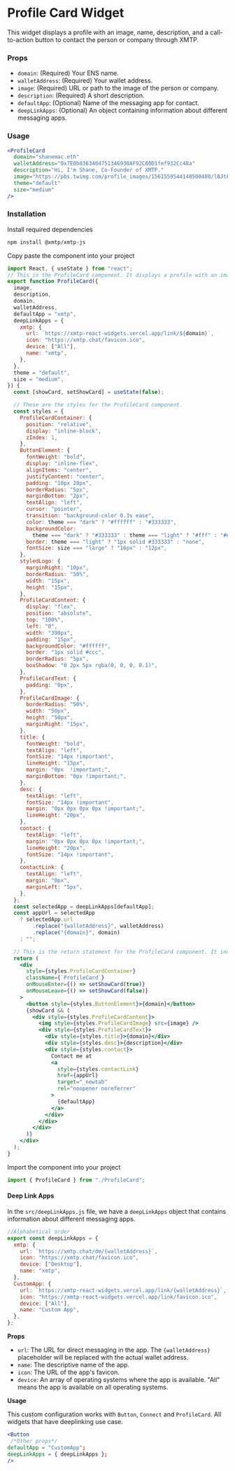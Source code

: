 
# Profile Card Widget

This widget displays a profile with an image, name, description, and a call-to-action button to contact the person or company through XMTP.

<div className="widget-container">
  <ProfileCard
    domain="shanemac.eth"
    walletAddress="0x7E0b0363404751346930AF92C80D1fef932Cc48a"
    description="Hi, I'm Shane, Co-Founder of XMTP."
    image="https://pbs.twimg.com/profile_images/1561559544148500480/lBJtF9DK_400x400.jpg"
    theme="default"
    size="medium"
  />
</div>

### Props

- `domain`: (Required) Your ENS name.
- `walletAddress`: (Required) Your wallet address.
- `image`: (Required) URL or path to the image of the person or company.
- `description`: (Required) A short description.
- `defaultApp`: (Optional) Name of the messaging app for contact.
- `deepLinkApps`: (Optional) An object containing information about different messaging apps.

### Usage

```jsx
<ProfileCard
  domain="shanemac.eth"
  walletAddress="0x7E0b0363404751346930AF92C80D1fef932Cc48a"
  description="Hi, I'm Shane, Co-Founder of XMTP."
  image="https://pbs.twimg.com/profile_images/1561559544148500480/lBJtF9DK_400x400.jpg"
  theme="default"
  size="medium"
/>
```

### Installation

Install required dependencies

```bash
npm install @xmtp/xmtp-js
```

Copy paste the component into your project

```jsx
import React, { useState } from "react";
// This is the ProfileCard component. It displays a profile with an image, name, description, and a call-to-action button to contact the person or company through XMTP.
export function ProfileCard({
  image,
  description,
  domain,
  walletAddress,
  defaultApp = "xmtp",
  deepLinkApps = {
    xmtp: {
      url: `https://xmtp-react-widgets.vercel.app/link/${domain}`,
      icon: "https://xmtp.chat/favicon.ico",
      device: ["All"],
      name: "xmtp",
    },
  },
  theme = "default",
  size = "medium",
}) {
  const [showCard, setShowCard] = useState(false);

  // These are the styles for the ProfileCard component.
  const styles = {
    ProfileCardContainer: {
      position: "relative",
      display: "inline-block",
      zIndex: 1,
    },
    ButtonElement: {
      fontWeight: "bold",
      display: "inline-flex",
      alignItems: "center",
      justifyContent: "center",
      padding: "10px 20px",
      borderRadius: "5px",
      marginBottom: "2px",
      textAlign: "left",
      cursor: "pointer",
      transition: "background-color 0.3s ease",
      color: theme === "dark" ? "#ffffff" : "#333333",
      backgroundColor:
        theme === "dark" ? "#333333" : theme === "light" ? "#fff" : "#ededed",
      border: theme === "light" ? "1px solid #333333" : "none",
      fontSize: size === "large" ? "16px" : "12px",
    },
    styledLogo: {
      marginRight: "10px",
      borderRadius: "50%",
      width: "15px",
      height: "15px",
    },
    ProfileCardContent: {
      display: "flex",
      position: "absolute",
      top: "100%",
      left: "0",
      width: "390px",
      padding: "15px",
      backgroundColor: "#ffffff",
      border: "1px solid #ccc",
      borderRadius: "5px",
      boxShadow: "0 2px 5px rgba(0, 0, 0, 0.1)",
    },
    ProfileCardText: {
      padding: "0px",
    },
    ProfileCardImage: {
      borderRadius: "50%",
      width: "50px",
      height: "50px",
      marginRight: "15px",
    },
    title: {
      fontWeight: "bold",
      textAlign: "left",
      fontSize: "14px !important",
      lineHeight: "15px",
      margin: "0px  !important;",
      marginBottom: "0px !important;",
    },
    desc: {
      textAlign: "left",
      fontSize: "14px !important",
      margin: "0px 0px 0px 0px !important;",
      lineHeight: "20px",
    },
    contact: {
      textAlign: "left",
      margin: "0px 0px 0px 0px !important;",
      lineHeight: "20px",
      fontSize: "14px !important",
    },
    contactLink: {
      textAlign: "left",
      margin: "0px",
      marginLeft: "5px",
    },
  };
  const selectedApp = deepLinkApps[defaultApp];
  const appUrl = selectedApp
    ? selectedApp.url
        .replace("{walletAddress}", walletAddress)
        .replace("{domain}", domain)
    : "";

  // This is the return statement for the ProfileCard component. It includes the layout and functionality of the component.
  return (
    <div
      style={styles.ProfileCardContainer}
      className={`ProfileCard`}
      onMouseEnter={() => setShowCard(true)}
      onMouseLeave={() => setShowCard(false)}
    >
      <button style={styles.ButtonElement}>{domain}</button>
      {showCard && (
        <div style={styles.ProfileCardContent}>
          <img style={styles.ProfileCardImage} src={image} />
          <div style={styles.ProfileCardText}>
            <div style={styles.title}>{domain}</div>
            <div style={styles.desc}>{description}</div>
            <div style={styles.contact}>
              Contact me at
              <a
                style={styles.contactLink}
                href={appUrl}
                target="_newtab"
                rel="noopener noreferrer"
              >
                {defaultApp}
              </a>
            </div>
          </div>
        </div>
      )}
    </div>
  );
}
```

Import the component into your project

```jsx
import { ProfileCard } from "./ProfileCard";
```

#### Deep Link Apps

In the `src/deepLinkApps.js` file, we have a `deepLinkApps` object that contains information about different messaging apps.

```jsx
//Alphabetical order
export const deepLinkApps = {
  xmtp: {
    url: `https://xmtp.chat/dm/{walletAddress}`,
    icon: "https://xmtp.chat/favicon.ico",
    device: ["Desktop"],
    name: "xmtp",
  },
  CustomApp: {
    url: `https://xmtp-react-widgets.vercel.app/link/{walletAddress}`,
    icon: "https://xmtp-react-widgets.vercel.app/link/favicon.ico",
    device: ["All"],
    name: "Custom App",
  },
};
```

**Props**

- `url`: The URL for direct messaging in the app. The `{walletAddress}` placeholder will be replaced with the actual wallet address.
- `name`: The descriptive name of the app.
- `icon`: The URL of the app's favicon.
- `device`: An array of operating systems where the app is available. "All" means the app is available on all operating systems.

**Usage**

This custom configuration works with `Button`, `Connect` and `ProfileCard`. All widgets that have deeplinking use case.

```jsx
<Button
 /*Other props*/
defaultApp = "CustomApp";
deepLinkApps = { deepLinkApps };
/>
```

